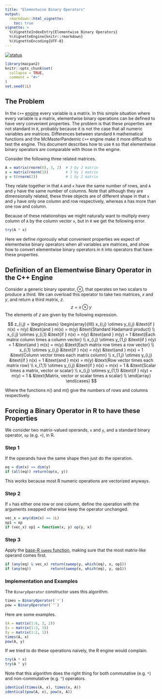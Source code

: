 ```yaml
---
title: "Elementwise Binary Operators"
output: 
  rmarkdown::html_vignette:
    toc: true
vignette: >
  %\VignetteIndexEntry{Elementwise Binary Operators}
  %\VignetteEngine{knitr::rmarkdown}
  %\VignetteEncoding{UTF-8}
---
```


[![status](https://img.shields.io/badge/status-working%20draft-red)](https://canmod.github.io/macpan2/articles/vignette-status#working-draft)

```r
library(macpan2)
knitr::opts_chunk$set(
  collapse = TRUE,
  comment = "#>"
)
set.seed(1L)
```

## The Problem

In the `C++` [engine](https://canmod.github.io/macpan2/articles/cpp_side) every variable is a matrix.  In this simple situation where every variable is a matrix, elementwise binary operations can be defined to have very convenient properties.  The problem is that these properties are not standard in `R`, probably because it is not the case that all numeric variables are matrices.  Differences between standard `R` mathematical functions and the McMasterPandemic `C++` engine make it more difficult to test the engine.  This document describes how to use `R` so that elementwise binary operators are comparable with those in the engine.

Consider the following three related matrices.
```r
A = matrix(rnorm(6), 3, 2)  # 3 by 2 matrix
x = matrix(rnorm(3))        # 3 by 1 matrix
y = t(rnorm(2))             # 1 by 2 matrix
```

They relate together in that `A` and `x` have the same number of rows, and `A` and `y` have the same number of columns. Note that although they are dimensionally related, these three objects are of different shape in that `x` and `y` have only one column and row respectively, whereas `A` has more than one row and column.

Because of these relationships we might naturally want to multiply every column of `A` by the column vector `x`, but in `R` we get the following error.
```r
try(A * x)
```
Here we define rigorously what convenient properties we expect of elementwise binary operators when all variables are matrices, and show how to convert elementwise binary operators in `R` into operators that have these properties.

## Definition of an Elementwise Binary Operator in the C++ Engine

Consider a generic binary operator, $\otimes$, that operates on two scalars to produce a third. We can overload this operator to take two matrices, $x$ and $y$, and return a third matrix, $z$.
$$
z = x \otimes y
$$
The elements of $z$ are given by the following expression.

$$
z_{i,j} = 
\begin{cases}
  \begin{array}{llll}
    x_{i,j} \otimes y_{i,j} &\text{if } n(x) = n(y) &\text{and } m(x) = m(y) &\text{Standard Hadamard product} \\
    x_{i,j} \otimes y_{i,1} &\text{if } n(x) = n(y) &\text{and } m(y) = 1 &\text{Each matrix column times a column vector} \\
    x_{i,j} \otimes y_{1,j} &\text{if } n(y) = 1 &\text{and } m(x) = m(y) &\text{Each matrix row times a row vector} \\
    x_{i,1} \otimes y_{i,j} &\text{if } n(x) = n(y) &\text{and } m(x) = 1 &\text{Column vector times each matrix column} \\
    x_{1,j} \otimes y_{i,j} &\text{if } n(x) = 1 &\text{and } m(x) = m(y) &\text{Row vector times each matrix row} \\
    x_{1,1} \otimes y_{i,j} &\text{if } n(x) = m(x) = 1  & &\text{Scalar times a matrix, vector or scalar} \\
    x_{i,j} \otimes y_{1,1} &\text{if } n(y) = m(y) = 1 & &\text{Matrix, vector or scalar times a scalar} \\
  \end{array}
\end{cases}
$$

Where the functions $n()$ and $m()$ give the numbers of rows and columns respectively.

## Forcing a Binary Operator in R to have these Properties

We consider two matrix-valued operands, `x` and `y`, and a standard binary operator, `op` (e.g. `+`), in R.

### Step 1

If the operands have the same shape then just do the operation.
```r
eq = dim(x) == dim(y)
if (all(eq)) return(op(x, y))
```
This works because most R numeric operations are vectorized anyways.

### Step 2

If `x` has either one row or one column, define the operation with the arguments swapped otherwise keep the operator unchanged.
```r
vec_x = any(dim(x) == 1L)
op1 = op
if (vec_x) op1 = function(x, y) op(y, x)
```

### Step 3

Apply the [base-R `sweep` function](https://search.r-project.org/R/refmans/base/html/sweep.html), making sure that the most matrix-like operand comes first.
```r
if (any(eq) & vec_x) return(sweep(y, which(eq), x, op1))
if (any(eq))         return(sweep(x, which(eq), y, op1))
```

### Implementation and Examples

The `BinaryOperator` constructor uses this algorithm.
```r
times = BinaryOperator(`*`)
pow = BinaryOperator(`^`)
```

Here are some examples.
```r
(A = matrix(1:6, 3, 2))
(x = matrix(1:3, 3))
(y = matrix(1:2, 1))
times(A, x)
pow(A, y)
```

If we tried to do these operations naively, the R engine would complain.
```r
try(A * x)
try(A ^ y)
```

Note that this algorithm does the right thing for both commutative (e.g. `*`) and non-commutative (e.g. `^`) operators.
```r
identical(times(A, x), times(x, A))
identical(pow(A, x), pow(x, A))
```
